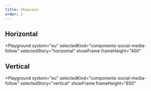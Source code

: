 ```yaml
---
title: Showcase
order: 2
---
```



## Horizontal

<Playground
  system="eu"
  selectedKind="components-social-media-follow"
  selectedStory="horizontal"
  showFrame
  frameHeight="400"
>
  <Html markup={socialMediaHorizontal} />
</Playground>

## Vertical

<Playground
  system="eu"
  selectedKind="components-social-media-follow"
  selectedStory="vertical"
  showFrame
  frameHeight="650"
>
  <Html markup={socialMediaVertical} />
</Playground>
